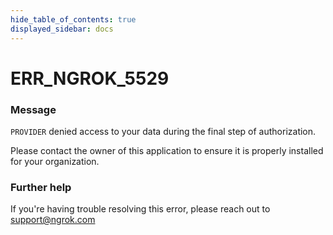```yaml
---
hide_table_of_contents: true
displayed_sidebar: docs
---
```



# ERR_NGROK_5529

### Message

`PROVIDER` denied access to your data during the final step of authorization.

Please contact the owner of this application to ensure it is properly installed for your organization.

### Further help

If you're having trouble resolving this error, please reach out to [support@ngrok.com](mailto:support@ngrok.com?subject=Help%20with%20ERR_NGROK_5529)

<ErrorDetails error="err_ngrok_5529" />
